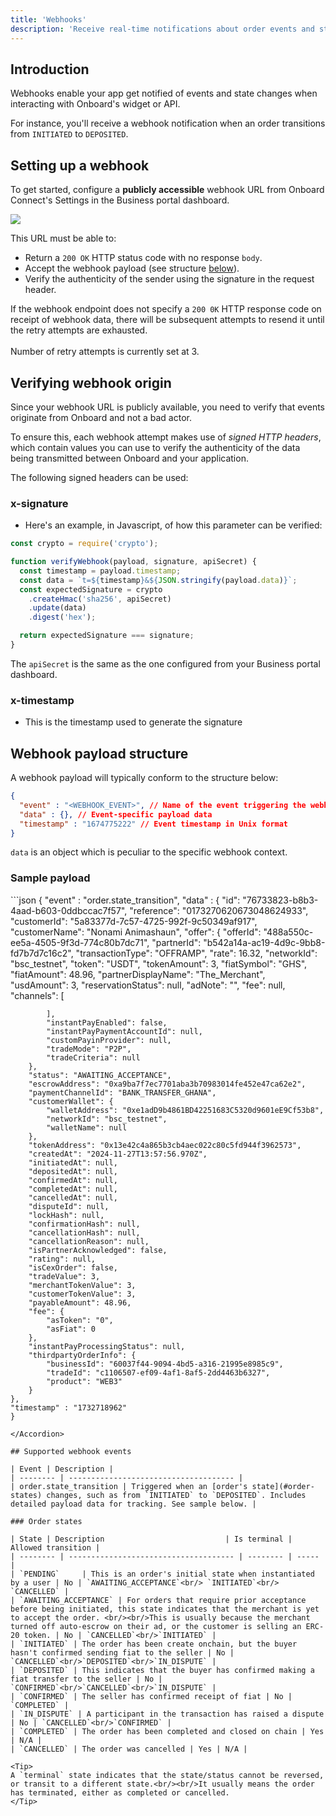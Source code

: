 ```yaml
---
title: 'Webhooks'
description: 'Receive real-time notifications about order events and state changes'
---
```


## Introduction

Webhooks enable your app get notified of events and state changes when interacting with Onboard's widget or API.

For instance, you'll receive a webhook notification when an order transitions from `INITIATED` to `DEPOSITED`.

## Setting up a webhook

To get started, configure a **publicly accessible** webhook URL from Onboard Connect's Settings in the Business portal dashboard.

<Frame>
    <img src="https://i.imgur.com/L2ifnr8.png" style={{ borderRadius: '0.5rem' }} />
</Frame>

This URL must be able to:

- Return a `200 OK` HTTP status code with no response `body`.
- Accept the webhook payload (see structure [below](#webhook-payload-structure)).
- Verify the authenticity of the sender using the signature in the request header.

<Warning>If the webhook endpoint does not specify a `200 0K` HTTP response code on receipt of webhook data, there will be subsequent attempts to resend it until the retry attempts are exhausted.<br/><br/>Number of retry attempts is currently set at 3.</Warning>

## Verifying webhook origin

Since your webhook URL is publicly available, you need to verify that events originate from Onboard and not a bad actor.

To ensure this, each webhook attempt makes use of *signed HTTP headers*, which contain values you can use to verify the authenticity of the data being transmitted between Onboard and your application.

The following signed headers can be used:

### x-signature

- Here's an example, in Javascript, of how this parameter can be verified:

```javascript
const crypto = require('crypto');

function verifyWebhook(payload, signature, apiSecret) {
  const timestamp = payload.timestamp;
  const data = `t=${timestamp}&${JSON.stringify(payload.data)}`;
  const expectedSignature = crypto
    .createHmac('sha256', apiSecret)
    .update(data)
    .digest('hex');

  return expectedSignature === signature;
}
```

<Tip>The `apiSecret` is the same as the one configured from your Business portal dashboard.</Tip>

### x-timestamp
- This is the timestamp used to generate the signature

## Webhook payload structure
A webhook payload will typically conform to the structure below:

```json
{
  "event" : "<WEBHOOK_EVENT>", // Name of the event triggering the webhook
  "data" : {}, // Event-specific payload data
  "timestamp" : "1674775222" // Event timestamp in Unix format
}
```

<Tip>`data` is an object which is peculiar to the specific webhook context.</Tip>

### Sample payload

<Accordion title="order.state_transition">
  ```json
    {
    "event" : "order.state_transition",
    "data" : {
        "id": "76733823-b8b3-4aad-b603-0ddbccac7f57",
        "reference": "0173270620673048624933",
        "customerId": "5a83377d-7c57-4725-992f-9c50349af917",
        "customerName": "Nonami Animashaun",
        "offer": {
            "offerId": "488a550c-ee5a-4505-9f3d-774c80b7dc71",
            "partnerId": "b542a14a-ac19-4d9c-9bb8-fd7b7d7c16c2",
            "transactionType": "OFFRAMP",
            "rate": 16.32,
            "networkId": "bsc_testnet",
            "token": "USDT",
            "tokenAmount": 3,
            "fiatSymbol": "GHS",
            "fiatAmount": 48.96,
            "partnerDisplayName": "The_Merchant",
            "usdAmount": 3,
            "reservationStatus": null,
            "adNote": "",
            "fee": null,
            "channels": [

            ],
            "instantPayEnabled": false,
            "instantPayPaymentAccountId": null,
            "customPayinProvider": null,
            "tradeMode": "P2P",
            "tradeCriteria": null
        },
        "status": "AWAITING_ACCEPTANCE",
        "escrowAddress": "0xa9ba7f7ec7701aba3b70983014fe452e47ca62e2",
        "paymentChannelId": "BANK_TRANSFER_GHANA",
        "customerWallet": {
            "walletAddress": "0xe1adD9b4861BD42251683C5320d9601eE9Cf53b8",
            "networkId": "bsc_testnet",
            "walletName": null
        },
        "tokenAddress": "0x13e42c4a865b3cb4aec022c80c5fd944f3962573",
        "createdAt": "2024-11-27T13:57:56.970Z",
        "initiatedAt": null,
        "depositedAt": null,
        "confirmedAt": null,
        "completedAt": null,
        "cancelledAt": null,
        "disputeId": null,
        "lockHash": null,
        "confirmationHash": null,
        "cancellationHash": null,
        "cancellationReason": null,
        "isPartnerAcknowledged": false,
        "rating": null,
        "isCexOrder": false,
        "tradeValue": 3,
        "merchantTokenValue": 3,
        "customerTokenValue": 3,
        "payableAmount": 48.96,
        "fee": {
            "asToken": "0",
            "asFiat": 0
        },
        "instantPayProcessingStatus": null,
        "thirdpartyOrderInfo": {
            "businessId": "60037f44-9094-4bd5-a316-21995e8985c9",
            "tradeId": "c1106507-ef09-4af1-8af5-2dd4463b6327",
            "product": "WEB3"
        }
    },
    "timestamp" : "1732718962"
    }
  ```
</Accordion>

## Supported webhook events

| Event | Description |
| -------- | ------------------------------------- |
| order.state_transition | Triggered when an [order's state](#order-states) changes, such as from `INITIATED` to `DEPOSITED`. Includes detailed payload data for tracking. See sample below. |

### Order states

| State | Description                           | Is terminal | Allowed transition |
| -------- | ------------------------------------- | -------- | ----- |
| `PENDING`     | This is an order's initial state when instantiated by a user | No | `AWAITING_ACCEPTANCE`<br/> `INITIATED`<br/> `CANCELLED` |
| `AWAITING_ACCEPTANCE` | For orders that require prior acceptance before being initiated, this state indicates that the merchant is yet to accept the order. <br/><br/>This is usually because the merchant turned off auto-escrow on their ad, or the customer is selling an ERC-20 token. | No | `CANCELLED`<br/>`INITIATED` |
| `INITIATED` | The order has been create onchain, but the buyer hasn't confirmed sending fiat to the seller | No | `CANCELLED`<br/>`DEPOSITED`<br/>`IN_DISPUTE` |
| `DEPOSITED` | This indicates that the buyer has confirmed making a fiat transfer to the seller | No | `CONFIRMED`<br/>`CANCELLED`<br/>`IN_DISPUTE` |
| `CONFIRMED` | The seller has confirmed receipt of fiat | No | `COMPLETED` |
| `IN_DISPUTE` | A participant in the transaction has raised a dispute | No | `CANCELLED`<br/>`CONFIRMED` |
| `COMPLETED` | The order has been completed and closed on chain | Yes | N/A |
| `CANCELLED` | The order was cancelled | Yes | N/A |

<Tip>
A `terminal` state indicates that the state/status cannot be reversed, or transit to a different state.<br/><br/>It usually means the order has terminated, either as completed or cancelled.
</Tip>


